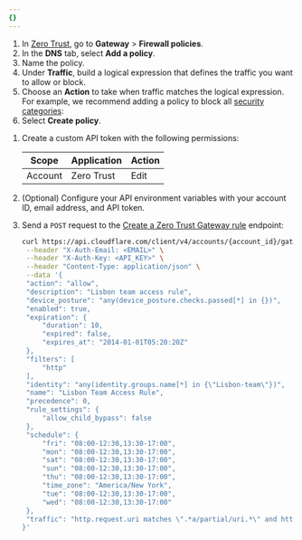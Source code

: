 ```yaml
---
{}
---
```



<Tabs syncKey="dashPlusAPI"> <TabItem label="Dashboard">

1. In [Zero Trust](https://one.dash.cloudflare.com/), go to **Gateway** > **Firewall policies**.
2. In the **DNS** tab, select **Add a policy**.
3. Name the policy.
4. Under **Traffic**, build a logical expression that defines the traffic you want to allow or block.
5. Choose an **Action** to take when traffic matches the logical expression. For example, we recommend adding a policy to block all [security categories](/cloudflare-one/policies/gateway/domain-categories/#security-categories):
   <Render
   	file="gateway/policies/block-security-categories"
   	product="cloudflare-one"
   />
6. Select **Create policy**.

</TabItem>

<TabItem label="API">

1. Create a custom API token with the following permissions:

   | Scope   | Application | Action |
   | ------- | ----------- | ------ |
   | Account | Zero Trust  | Edit   |

2. (Optional) Configure your API environment variables with your account ID, email address, and API token.
3. Send a `POST` request to the [Create a Zero Trust Gateway rule](/api/operations/zero-trust-gateway-rules-create-zero-trust-gateway-rule) endpoint:

   ```bash
   curl https://api.cloudflare.com/client/v4/accounts/{account_id}/gateway/rules \
   	--header "X-Auth-Email: <EMAIL>" \
   	--header "X-Auth-Key: <API_KEY>" \
   	--header "Content-Type: application/json" \
   	--data '{
   	"action": "allow",
   	"description": "Lisbon team access rule",
   	"device_posture": "any(device_posture.checks.passed[*] in {})",
   	"enabled": true,
   	"expiration": {
   		"duration": 10,
   		"expired": false,
   		"expires_at": "2014-01-01T05:20:20Z"
   	},
   	"filters": [
   		"http"
   	],
   	"identity": "any(identity.groups.name[*] in {\"Lisbon-team\"})",
   	"name": "Lisbon Team Access Rule",
   	"precedence": 0,
   	"rule_settings": {
   		"allow_child_bypass": false
   	},
   	"schedule": {
   		"fri": "08:00-12:30,13:30-17:00",
   		"mon": "08:00-12:30,13:30-17:00",
   		"sat": "08:00-12:30,13:30-17:00",
   		"sun": "08:00-12:30,13:30-17:00",
   		"thu": "08:00-12:30,13:30-17:00",
   		"time_zone": "America/New York",
   		"tue": "08:00-12:30,13:30-17:00",
   		"wed": "08:00-12:30,13:30-17:00"
   	},
   	"traffic": "http.request.uri matches \".*a/partial/uri.*\" and http.request.host in $01302951-49f9-47c9-a400-0297e60b6a10"
   }'
   ```

</TabItem> </Tabs>
